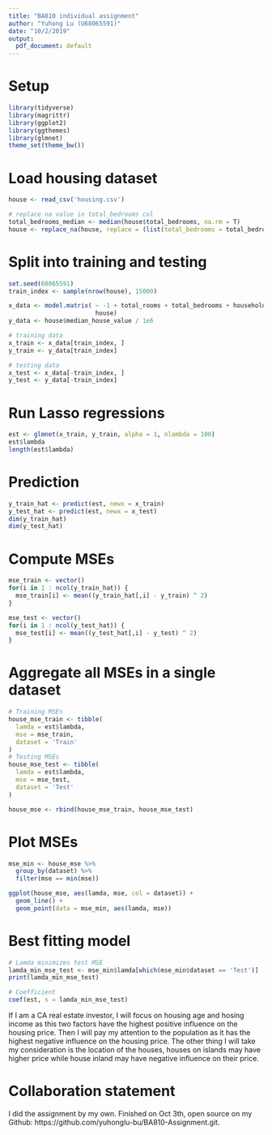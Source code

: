 ```yaml
---
title: "BA810 individual assignment"
author: "Yuhong Lu (U68065591)"
date: "10/2/2019"
output: 
  pdf_document: default
---
```


# Setup
```r
library(tidyverse)
library(magrittr)
library(ggplot2)
library(ggthemes)
library(glmnet)
theme_set(theme_bw())
```

# Load housing dataset
```r
house <- read_csv('housing.csv')

# replace na value in total_bedrooms col
total_bedrooms_median <- median(house$total_bedrooms, na.rm = T)
house <- replace_na(house, replace = (list(total_bedrooms = total_bedrooms_median)))
```

# Split into training and testing
```r
set.seed(68065591)
train_index <- sample(nrow(house), 15000)

x_data <- model.matrix( ~ -1 + total_rooms + total_bedrooms + households + housing_median_age + population + median_income + ocean_proximity, 
                        house)
y_data <- house$median_house_value / 1e6

# training data
x_train <- x_data[train_index, ]
y_train <- y_data[train_index]

# testing data
x_test <- x_data[-train_index, ]
y_test <- y_data[-train_index]
```

# Run Lasso regressions
```r
est <- glmnet(x_train, y_train, alpha = 1, nlambda = 100)
est$lambda
length(est$lambda)
```

# Prediction
```r
y_train_hat <- predict(est, newx = x_train)
y_test_hat <- predict(est, newx = x_test)
dim(y_train_hat)
dim(y_test_hat)
```

# Compute MSEs
```r
mse_train <- vector()
for(i in 1 : ncol(y_train_hat)) {
  mse_train[i] <- mean((y_train_hat[,i] - y_train) ^ 2)
}

mse_test <- vector()
for(i in 1 : ncol(y_test_hat)) {
  mse_test[i] <- mean((y_test_hat[,i] - y_test) ^ 2)
}
```

# Aggregate all MSEs in a single dataset
```r
# Training MSEs
house_mse_train <- tibble(
  lamda = est$lambda,
  mse = mse_train,
  dataset = 'Train'
)
# Testing MSEs
house_mse_test <- tibble(
  lamda = est$lambda,
  mse = mse_test,
  dataset = 'Test'
)

house_mse <- rbind(house_mse_train, house_mse_test)
```

# Plot MSEs
```r
mse_min <- house_mse %>% 
  group_by(dataset) %>% 
  filter(mse == min(mse))

ggplot(house_mse, aes(lamda, mse, col = dataset)) +
  geom_line() +
  geom_point(data = mse_min, aes(lamda, mse))
```

# Best fitting model
```r
# Lamda minimizes test MSE
lamda_min_mse_test <- mse_min$lamda[which(mse_min$dataset == 'Test')]
print(lamda_min_mse_test)

# Coefficient
coef(est, s = lamda_min_mse_test)
```
If I am a CA real estate investor, I will focus on housing age and hosing income as this two factors have the highest positive influence on the housing price. Then I will pay my attention to the population as it has the highest negative influence on the housing price. The other thing I will take my consideration is the location of the houses, houses on islands may have higher price while house inland may have negative influence on their price.

# Collaboration statement
I did the assignment by my own. Finished on Oct 3th, open source on my Github: https://github.com/yuhonglu-bu/BA810-Assignment.git.
